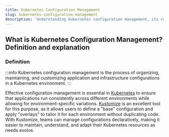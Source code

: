 ```yaml
---
title: Kubernetes Configuration Management
slug: kubernetes-configuration-management
description: 'Understanding Kubernetes configuration management, its role in Kubernetes application deployment, and how it simplifies the process of organizing, maintaining, and customizing application and infrastructure configurations'
---
```



## What is Kubernetes Configuration Management? Definition and explanation

### Definition

:::info
Kubernetes configuration management is the process of organizing, maintaining, and customizing application and infrastructure configurations in a Kubernetes environment.
:::

Effective configuration management is essential in [Kubernetes](/glossary/kubernetes/) to ensure that applications run consistently across different environments while allowing for environment-specific variations. [Kustomize](/glossary/kustomize) is an excellent tool for this purpose, as it allows users to define a "base" configuration and apply "overlays" to tailor it for each environment without duplicating code. With Kustomize, teams can manage configurations declaratively, making it easier to maintain, understand, and adapt their Kubernetes resources as needs evolve.

<DefaultCTA />
